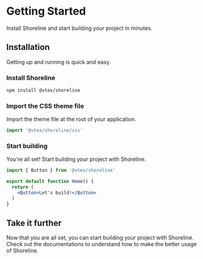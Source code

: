 
# Getting Started

Install Shoreline and start building your project in minutes.

## Installation

Getting up and running is quick and easy.

<Steps>

### Install Shoreline

```sh npm2yarn copy
npm install @vtex/shoreline
```

### Import the CSS theme file

Import the theme file at the root of your application.

```jsx copy
import '@vtex/shoreline/css'
```

### Start building

You're all set! Start building your project with Shoreline.

```jsx
import { Button } from '@vtex/shoreline'

export default function Home() {
  return (
    <Button>Let's build!</Button>
  )
}
```

</Steps>

## Take it further

Now that you are all set, you can start building your project with Shoreline. Check out the documentations to understand how to make the better usage of Shoreline.

<Cards>

<Card title="Styling" href="guides/styling/introduction" />
<Card title="Theming" href="guides/theming/css-package" />
<Card title="Components" href="../components" />
<Card title="Foundations" href="../foundations" />

</Cards>
